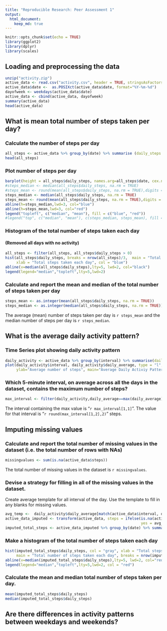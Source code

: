 ```yaml
---
title: "Reproducible Research: Peer Assessment 1"
output: 
  html_document:
    keep_md: true
---
```


```r
knitr::opts_chunk$set(echo = TRUE)
library(ggplot2)
library(dplyr)
library(scales)
```

## Loading and preprocessing the data
```r
unzip("activity.zip")
active_data <- read.csv("activity.csv", header = TRUE, stringsAsFactors=FALSE)
active_data$date <-  as.POSIXct(active_data$date, format="%Y-%m-%d")
dayofweek <- weekdays(active_data$date)
active_data <- cbind(active_data, dayofweek)
summary(active_data)
head(active_data)
```


## What is mean total number of steps taken per day?

### Calculate the number of steps per day
```r
all_steps <- active_data %>% group_by(date) %>% summarise (daily_steps = sum(steps,na.rm=TRUE))
head(all_steps)
```

### Plot number of steps per day
```r
barplot(height = all_steps$daily_steps, names.arg=all_steps$date, cex.names=0.60, las=3, col = "green")
#steps_median <- median(all_steps$daily_steps, na.rm = TRUE)
#steps_mean <- round(mean(all_steps$daily_steps, na.rm = TRUE),digits = 0)
steps_median <- median(all_steps$daily_steps, na.rm = TRUE)
steps_mean <- round(mean(all_steps$daily_steps, na.rm = TRUE),digits = 0)
abline(h=steps_median,lwd=3, col="blue")
abline(h=steps_mean,lwd=3, col="red")
legend("topleft", c("median", "mean"), fill = c("blue", "red"))
#legend("top", c("median", "mean"), c(steps_median, steps_mean), fill = c("blue", "red"))
```

### Histogram of the total number of steps taken each day
#### (Removed all days with no activity)
```r
all_steps <- filter(all_steps, all_steps$daily_steps > 0)
hist(all_steps$daily_steps, breaks = nrow(all_steps)/3,  main = "Total number of steps taken each day", 
     xlab = "Total steps taken each day", col = "blue")
abline(v=median(all_steps$daily_steps),lty=5, lwd=2, col="black")
legend(legend="median","topleft",lty=5,lwd=2)
```

### Calculate and report the mean and median of the total number of steps taken per day
```r
steps_mean <- as.integer(mean(all_steps$daily_steps, na.rm = TRUE))
steps_median <- as.integer(median(all_steps$daily_steps, na.rm = TRUE))
```
The average (mean) number of steps taken per day is `r steps_mean` and the median number of steps per day is `r steps_median`.  


## What is the average daily activity pattern?
### Time Series plot showing daily activity pattern
```r
daily_activity <- active_data %>% group_by(interval) %>% summarise(daily_average=mean(steps, na.rm = TRUE))
plot(daily_activity$interval, daily_activity$daily_average, type = "l", col="purple", lwd = 2, xlab="Interval",
     ylab="Average number of steps", main="Average Daily Activiy Pattern")
```

### Which 5-minute interval, on average across all the days in the dataset, contains the maximum number of steps?
```r
max_interval <- filter(daily_activity,daily_average==max(daily_average))
```

The interval containing the max value is "`r max_interval[1,1]`".  The value for that interval is "`r round(max_interval[1,2],2)`" steps. 



## Imputing missing values
### Calculate and report the total number of missing values in the dataset (i.e. the total number of rows with NAs)
```r
missingvalues <- sum(is.na(active_data$steps))
```
The total number of missing values in the dataset is `r missingvalues`.

### Devise a strategy for filling in all of the missing values in the dataset.
Create average template for all interval of the day.  Use the template to fill in any blanks for missing values.
```r
avg_temp <-  daily_activity$daily_average[match(active_data$interval, daily_activity$interval)]
active_data_imputed <- transform(active_data, steps = ifelse(is.na(active_data$steps), 
                                                             yes = avg_temp, no = active_data$steps))
imputed_total_steps <- active_data_imputed %>% group_by(date) %>% summarise (daily_steps = sum(steps))
```

### Make a histogram of the total number of steps taken each day
```r
hist(imputed_total_steps$daily_steps, col = "gray", xlab = "Total steps per day", 
     main = "Total number of steps taken each day", breaks = nrow(imputed_total_steps)/3)
abline(v=median(imputed_total_steps$daily_steps),lty=5, lwd=2, col="red")
legend(legend="median","topleft",lty=5,lwd=2, col = "red")
```

### Calculate the mean and median total number of steps taken per day.
```r
mean(imputed_total_steps$daily_steps)
median(imputed_total_steps$daily_steps)
```


## Are there differences in activity patterns between weekdays and weekends?
